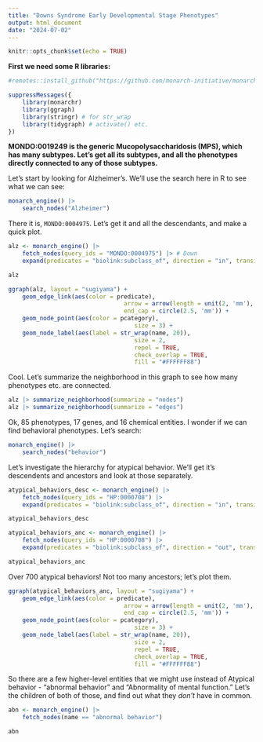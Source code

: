 ```yaml
---
title: "Downs Syndrome Early Developmental Stage Phenotypes"
output: html_document
date: "2024-07-02"
---
```


```r
knitr::opts_chunk$set(echo = TRUE)
```

**First we need some R libraries:**

```r
#remotes::install_github("https://github.com/monarch-initiative/monarchr", ref = "engines")

suppressMessages({
	library(monarchr)
	library(ggraph)
	library(stringr) # for str_wrap
	library(tidygraph) # activate() etc.
})
```


**MONDO:0019249 is the generic Mucopolysaccharidosis (MPS), which has many subtypes. Let's get all its subtypes, and all the phenotypes directly connected to any of those subtypes.**

Let's start by looking for Alzheimer's. We'll use the search here in R to see what we can see:

```r
monarch_engine() |>
	search_nodes("Alzheimer")
```

There it is, `MONDO:0004975`. Let's get it and all the descendants, and make a quick plot.



```r
alz <- monarch_engine() |>
	fetch_nodes(query_ids = "MONDO:0004975") |> # Down
	expand(predicates = "biolink:subclass_of", direction = "in", transitive = TRUE)

alz

ggraph(alz, layout = "sugiyama") +
	geom_edge_link(aes(color = predicate),
								 arrow = arrow(length = unit(2, 'mm'), type = "closed"),
								 end_cap = circle(2.5, 'mm')) +
	geom_node_point(aes(color = pcategory),
									size = 3) +
	geom_node_label(aes(label = str_wrap(name, 20)),
									size = 2,
									repel = TRUE,
									check_overlap = TRUE,
									fill = "#FFFFFF88")

```

Cool. Let's summarize the neighborhood in this graph to see how many phenotypes etc. are connected.

```r
alz |> summarize_neighborhood(summarize = "nodes")
alz |> summarize_neighborhood(summarize = "edges")
```

Ok, 85 phenotypes, 17 genes, and 16 chemical entities. I wonder if we can find behavioral phenotypes. Let's search:


```r
monarch_engine() |>
	search_nodes("behavior")
```

Let's investigate the hierarchy for atypical behavior. We'll get it's descendents and ancestors and look at those separately.

```r
atypical_behaviors_desc <- monarch_engine() |>
	fetch_nodes(query_ids = "HP:0000708") |>
	expand(predicates = "biolink:subclass_of", direction = "in", transitive = TRUE)

atypical_behaviors_desc

atypical_behaviors_anc <- monarch_engine() |>
	fetch_nodes(query_ids = "HP:0000708") |>
	expand(predicates = "biolink:subclass_of", direction = "out", transitive = TRUE)

atypical_behaviors_anc
```

Over 700 atypical behaviors! Not too many ancestors; let's plot them.

```r
ggraph(atypical_behaviors_anc, layout = "sugiyama") +
	geom_edge_link(aes(color = predicate),
								 arrow = arrow(length = unit(2, 'mm'), type = "closed"),
								 end_cap = circle(2.5, 'mm')) +
	geom_node_point(aes(color = pcategory),
									size = 3) +
	geom_node_label(aes(label = str_wrap(name, 20)),
									size = 2,
									repel = TRUE,
									check_overlap = TRUE,
									fill = "#FFFFFF88")

```

So there are a few higher-level entities that we might use instead of Atypical behavior - "abnormal behavior" and "Abnormality of mental function." Let's the children of both of those, and find out what they *don't* have in common.


```r
abn <- monarch_engine() |>
	fetch_nodes(name == "abnormal behavior")

abn

```
